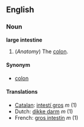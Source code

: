 ==English==
===Noun===
'''large intestine'''

#(''Anatomy'') The [[colon]].

====Synonym====
*[[colon]]

====Translations====
*[[Catalan]]: [[intestí gros]] ''m'' (1)
*Dutch: [[dikke darm]] ''m'' (1)
*French: [[gros intestin]] ''m'' (1)